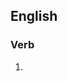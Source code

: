 ==English==

===Verb===
{{head|en|present participle}}

# {{present participle of|rupture|lang=en|nocat=1}}